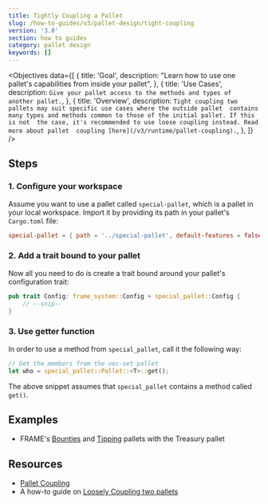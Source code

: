 ```yaml
---
title: Tightly Coupling a Pallet
slug: /how-to-guides/v3/pallet-design/tight-coupling
version: '3.0'
section: how to guides
category: pallet design
keywords: []
---
```


<Objectives
  data={[
    {
      title: 'Goal',
      description:
        "Learn how to use one pallet's capabilities from inside your pallet",
    },
    {
      title: 'Use Cases',
      description: `Give your pallet access to the methods and types of another pallet.`,
    },
    {
      title: 'Overview',
      description: `Tight coupling two pallets may suit specific use cases where the outside pallet 
         contains many types and methods common to those of the initial pallet. If this is not 
         the case, it's recommended to use loose coupling instead. Read more about pallet 
         coupling [here](/v3/runtime/pallet-coupling).`,
    },
  ]}
/>

## Steps

### 1. Configure your workspace

Assume you want to use a pallet called `special-pallet`, which is a pallet in your
local workspace. Import it by providing its path in your pallet's `Cargo.toml` file:

```toml
special-pallet = { path = '../special-pallet', default-features = false }
```

### 2. Add a trait bound to your pallet

Now all you need to do is create a trait bound around your pallet's configuration trait:

```rust
pub trait Config: frame_system::Config + special_pallet::Config {
    // --snip--
}
```

### 3. Use getter function

In order to use a method from `special_pallet`, call it the following way:

```rust
// Get the members from the vec-set pallet
let who = special_pallet::Pallet::<T>::get();
```

The above snippet assumes that `special_pallet` contains a method called `get()`.

## Examples

- FRAME's [Bounties](https://github.com/paritytech/substrate/tree/master/frame/bounties)
  and [Tipping](https://github.com/paritytech/substrate/tree/master/frame/tips) pallets with the Treasury pallet

## Resources

- [Pallet Coupling](/v3/runtime/pallet-coupling)
- A how-to guide on [Loosely Coupling two pallets](../loose-coupling)
